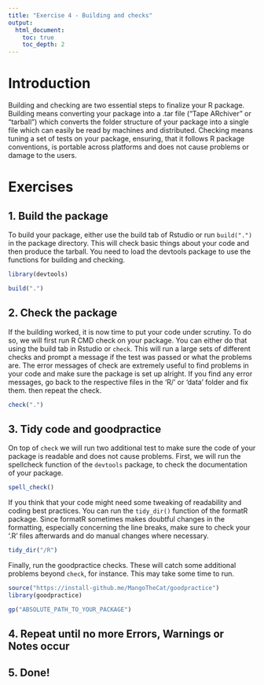 ```yaml
---
title: "Exercise 4 - Building and checks"
output:
  html_document:
    toc: true
    toc_depth: 2
---
```


# Introduction

Building and checking are two essential steps to finalize your R package. Building means converting your package into a .tar file ("Tape ARchiver" or "tarball") which converts the folder structure of your package into a single file which can easily be read by machines and distributed. Checking means tuning a set of tests on your package, ensuring, that it follows R package conventions, is portable across platforms and does not cause problems or damage to the users.

# Exercises

## 1. Build the package
To build your package, either use the build tab of Rstudio or run `build(".")` in the package directory. This will check basic things about your code and then produce the tarball. You need to load the devtools package to use the functions for building and checking.

```r
library(devtools)

build(".")
```

## 2. Check the package
If the building worked, it is now time to put your code under scrutiny. To do so, we will first run R CMD check on your package. You can either do that using the build tab in Rstudio or `check`. This will run a large sets of different checks and prompt a message if the test was passed or what the problems are. The error messages of check are extremely useful to find problems in your code and make sure the package is set up alright. If you find any error messages, go back to the respective files in the 'R/' or 'data' folder and fix them. then repeat the check.

```r
check(".")
```

## 3. Tidy code and goodpractice

On top of `check` we will run two additional test to make sure the code of your package is readable and does not cause problems. First, we will run the spellcheck function of the `devtools` package, to check the documentation of your package. 

```r
spell_check()
```

If you think that your code might need some tweaking of readability and coding best practices. You can run the `tidy_dir()` function of the formatR package. Since formatR sometimes makes doubtful changes in the formatting, especially concerning the line breaks, make sure to check your '.R' files afterwards and do manual changes where necessary.

```r
tidy_dir("/R")
```

Finally, run the goodpractice checks. These will catch some additional problems beyond `check`, for instance. This may take some time to run.

```r
source("https://install-github.me/MangoTheCat/goodpractice")
library(goodpractice)

gp("ABSOLUTE_PATH_TO_YOUR_PACKAGE")
```

## 4. Repeat until no more Errors, Warnings or Notes occur

## 5. Done!